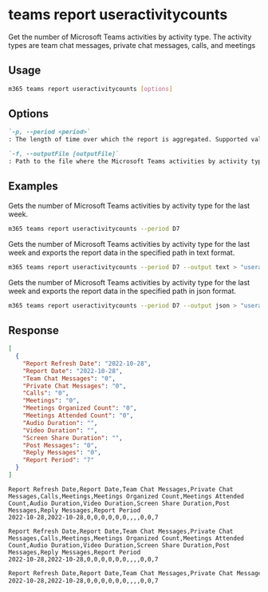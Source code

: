 
# teams report useractivitycounts

Get the number of Microsoft Teams activities by activity type. The activity types are team chat messages, private chat messages, calls, and meetings

## Usage

```sh
m365 teams report useractivitycounts [options]
```

## Options

```md defintion-list
`-p, --period <period>`
: The length of time over which the report is aggregated. Supported values `D7,D30,D90,D180`.

`-f, --outputFile [outputFile]`
: Path to the file where the Microsoft Teams activities by activity type report should be stored in.
```

<Global />

## Examples

Gets the number of Microsoft Teams activities by activity type for the last week.

```sh
m365 teams report useractivitycounts --period D7
```

Gets the number of Microsoft Teams activities by activity type for the last week and exports the report data in the specified path in text format.

```sh
m365 teams report useractivitycounts --period D7 --output text > "useractivitycounts.txt"
```

Gets the number of Microsoft Teams activities by activity type for the last week and exports the report data in the specified path in json format.

```sh
m365 teams report useractivitycounts --period D7 --output json > "useractivitycounts.json"
```

## Response

<Tabs>
  <TabItem value="json" label="JSON">

  ``` json
  [
    {
      "Report Refresh Date": "2022-10-28",
      "Report Date": "2022-10-28",
      "Team Chat Messages": "0",
      "Private Chat Messages": "0",
      "Calls": "0",
      "Meetings": "0",
      "Meetings Organized Count": "0",
      "Meetings Attended Count": "0",
      "Audio Duration": "",
      "Video Duration": "",
      "Screen Share Duration": "",
      "Post Messages": "0",
      "Reply Messages": "0",
      "Report Period": "7"
    }
  ]
  ```

  </TabItem>
  <TabItem value="text" label="Text">

  ``` text
  Report Refresh Date,Report Date,Team Chat Messages,Private Chat Messages,Calls,Meetings,Meetings Organized Count,Meetings Attended Count,Audio Duration,Video Duration,Screen Share Duration,Post Messages,Reply Messages,Report Period
  2022-10-28,2022-10-28,0,0,0,0,0,0,,,,0,0,7
  ```

  </TabItem>
  <TabItem value="csv" label="CSV">

  ``` text
  Report Refresh Date,Report Date,Team Chat Messages,Private Chat Messages,Calls,Meetings,Meetings Organized Count,Meetings Attended Count,Audio Duration,Video Duration,Screen Share Duration,Post Messages,Reply Messages,Report Period
  2022-10-28,2022-10-28,0,0,0,0,0,0,,,,0,0,7
  ```

  </TabItem>
  <TabItem value="md" label="Markdown">

  ```md
  Report Refresh Date,Report Date,Team Chat Messages,Private Chat Messages,Calls,Meetings,Meetings Organized Count,Meetings Attended Count,Audio Duration,Video Duration,Screen Share Duration,Post Messages,Reply Messages,Report Period
  2022-10-28,2022-10-28,0,0,0,0,0,0,,,,0,0,7
  ```

  </TabItem>
</Tabs>
